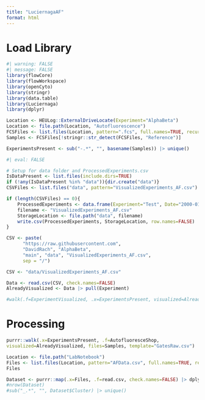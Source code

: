 ```yaml
---
title: "LuciernagaAF"
format: html
---
```


# Load Library

```r
#| warning: FALSE
#| message: FALSE
library(flowCore)
library(flowWorkspace)
library(openCyto)
library(stringr)
library(data.table)
library(Luciernaga)
library(dplyr)
```

```r
Location <- HEULog::ExternalDriveLocate(Experiment="AlphaBeta")
Location <- file.path(Location, "Autofluorescence")
FCSFiles <- list.files(Location, pattern=".fcs", full.names=TRUE, recursive=FALSE)
Samples <- FCSFiles[!stringr::str_detect(FCSFiles, "Reference")]
```

```r
ExperimentsPresent <- sub("-.*", "", basename(Samples)) |> unique()
```

```r
#| eval: FALSE

# Setup for data folder and ProcessedExperiments.csv
IsDataPresent <- list.files(include.dirs=TRUE)
if (!any(IsDataPresent %in% "data")){dir.create("data")}
CSVFiles <- list.files("data", pattern="VisualizedExperiments_AF.csv")

if (length(CSVFiles) == 0){
    ProcessedExperiments <- data.frame(Experiment="Test", Date="2000-01-01")
    filename <- "VisualizedExperiments_AF.csv"
    StorageLocation <- file.path("data", filename)
    write.csv(ProcessedExperiments, StorageLocation, row.names=FALSE)
}
```

```r
CSV <- paste(                                                
      "https://raw.githubusercontent.com",                  
      "DavidRach", "AlphaBeta",                   
      "main", "data", "VisualizedExperiments_AF.csv",                              
      sep = "/") 

CSV <- "data/VisualizedExperiments_AF.csv"

Data <- read.csv(CSV, check.names=FALSE)
AlreadyVisualized <- Data |> pull(Experiment)

#walk(.f=ExperimentVisualized, .x=ExperimentsPresent, visualized=AlreadyVisualized, files=Samples, conditions=c("Ctrl", "PPD", "SEB"), template="GatesUnmixed.csv", UnityY="Spark Blue 550-A", UnityX="Pacific Blue-A")
```

# Processing

```r
purrr::walk(.x=ExperimentsPresent, .f=AutofluoresceShop, 
visualized=AlreadyVisualized, files=Samples, template="GatesRaw.csv")
```

```r
Location <- file.path("LabNotebook")
Files <- list.files(Location, pattern="AFData.csv", full.names=TRUE, recursive=TRUE)
Files

Dataset <- purrr::map(.x=Files, .f=read.csv, check.names=FALSE) |> dplyr::bind_rows()
#nrow(Dataset)
#sub("_.*", "", Dataset$Cluster) |> unique()
```

